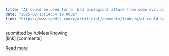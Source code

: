 ```yaml
---
title: "AI could be used for a 'bad biological attack from some evil person,' ex-Google CEO Eric Schmidt warns"
date: "2025-02-13T14:54:19.000Z"
link: "https://www.reddit.com/r/artificial/comments/1ioksnw/ai_could_be_used_for_a_bad_biological_attack_from/"
---
```


submitted by    /u/MetaKnowing  
 [link]   [comments]

[Read more](https://www.reddit.com/r/artificial/comments/1ioksnw/ai_could_be_used_for_a_bad_biological_attack_from/)
